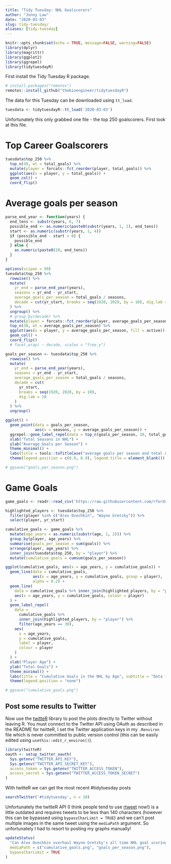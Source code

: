 ```yaml
---
title: "Tidy Tuesday: NHL Goalscorers"
author: "Jonny Law"
date: "2020-03-03"
slug: tidy-tuesday/
aliases: [tidy-tuesday]
---
```


```r
knitr::opts_chunk$set(echo = TRUE, message=FALSE, warning=FALSE)
library(dplyr)
library(magrittr)
library(ggplot2)
library(ggrepel)
library(tidytuesdayR)
```

First install the Tidy Tuesday R package.

```r
# install.packages("remotes")
remotes::install_github("thebioengineer/tidytuesdayR")
```

The data for this Tuesday can be downloaded using `tt_load`.

```r
tuesdata <- tidytuesdayR::tt_load('2020-03-03')
```

Unfortunately this only grabbed one file - the top 250 goalscorers. First look at this file.

# Top Career Goalscorers

```r
tuesdata$top_250 %>% 
  top_n(30, wt = total_goals) %>% 
  mutate(player = forcats::fct_reorder(player, total_goals)) %>% 
  ggplot(aes(x = player, y = total_goals)) +
  geom_col() +
  coord_flip() 
```

# Average goals per season

```r
parse_end_year <- function(years) {
  end_tens <- substr(years, 6, 7)
  possible_end <- as.numeric(paste0(substr(years, 1, 2), end_tens))
  start <- as.numeric(substr(years, 1, 4))
  if (possible_end - start > 0) {
    possible_end
  } else {
    as.numeric(paste0(20, end_tens))
  }
}

options(scipen = 99)
tuesdata$top_250 %>%
  rowwise() %>% 
  mutate(
    yr_end = parse_end_year(years),
    seasons = yr_end - yr_start,
    average_goals_per_season = total_goals / seasons,
    decade = cut(yr_start, breaks = seq(1920, 2020, by = 10), dig.lab = 10)
  ) %>% 
  ungroup() %>% 
  # group_by(decade) %>% 
  mutate(player = forcats::fct_reorder(player, average_goals_per_season)) %>% 
  top_n(30, wt = average_goals_per_season) %>%
  ggplot(aes(x = player, y = average_goals_per_season, fill = active)) +
  geom_col() +
  coord_flip()
  # facet_wrap( ~ decade, scales = "free_y")
```

```r
goals_per_season <- tuesdata$top_250 %>%
  rowwise() %>%
  mutate(
    yr_end = parse_end_year(years),
    seasons = yr_end - yr_start,
    average_goals_per_season = total_goals / seasons,
    decade = cut(
      yr_start,
      breaks = seq(1920, 2020, by = 10),
      dig.lab = 10
    )
  ) %>%
  ungroup()

ggplot() +
  geom_point(data = goals_per_season,
             aes(x = seasons, y = average_goals_per_season)) +
  ggrepel::geom_label_repel(data = top_n(goals_per_season, 10, total_goals), aes(x = seasons, y = average_goals_per_season, label = paste(player, total_goals), fill = active)) +
  xlab("Total Seasons in NHL") +
  ylab("Average Goals per Season") +
  theme_minimal() +
  labs(title = tools::toTitleCase("average goals per season and total number of seasons \nfor the top 250 NHL Goal Scorers"), subtitle = "Top 10 all-time goal scorers are labelled") +
  theme(legend.position = c(0.9, 0.9), legend.title = element_blank())

# ggsave("goals_per_season.png")
```

# Game Goals

```r
game_goals <- readr::read_csv('https://raw.githubusercontent.com/rfordatascience/tidytuesday/master/data/2020/2020-03-03/game_goals.csv')
```

```r
highlighted_players <- tuesdata$top_250 %>% 
  filter(player %in% c("Alex Ovechkin", "Wayne Gretzky")) %>% 
  select(player, yr_start)

cumulative_goals <- game_goals %>% 
  mutate(age_years = as.numeric(substr(age, 1, 2))) %>% 
  group_by(player, age_years) %>% 
  summarise(goals_per_season = sum(goals)) %>% 
  arrange(player, age_years) %>% 
  inner_join(tuesdata$top_250, by = "player") %>% 
  mutate(cumulative_goals = cumsum(goals_per_season))

ggplot(cumulative_goals, aes(x = age_years, y = cumulative_goals)) +
  geom_line(data = cumulative_goals,
            aes(x = age_years, y = cumulative_goals, group = player),
            alpha = 0.2) +
  geom_line(
    data = cumulative_goals %>% inner_join(highlighted_players, by = "player"),
    aes(x = age_years, y = cumulative_goals, colour = player)
  ) +
  geom_label_repel(
    data =
      cumulative_goals %>%
      inner_join(highlighted_players, by = "player") %>% 
      filter(age_years == 30),
    aes(
      x = age_years,
      y = cumulative_goals,
      label = player,
      colour = player
    )
  ) +
  xlab("Player Age") +
  ylab("Total Goals") +
  theme_minimal() +
  labs(title = "Cumulative Goals in the NHL by Age", subtitle = "Data from 42 of the all time 250 NHL scorers who started their career since game-level \ndata became available in 1979/80 season.") +
  theme(legend.position = "none")

# ggsave("cumulative_goals.png")
```

## Post some results to Twitter

Now use the [twitteR](https://cran.r-project.org/web/packages/twitteR/README.html) library to post the plots directly to Twitter without leaving R. You must connect to the Twitter API using OAuth as described in the README for twitteR, I set the Twitter application keys in my `.Renviron` file which is never committed to public version control (this can be easily edited using `usethis::edit_r_environ()`).

```r
library(twitteR)
oauth <- setup_twitter_oauth(
  Sys.getenv("TWITTER_API_KEY"),
  Sys.getenv("TWITTER_API_SECRET_KEY"),
  access_token = Sys.getenv("TWITTER_ACCESS_TOKEN"),
  access_secret = Sys.getenv("TWITTER_ACCESS_TOKEN_SECRET")
)
```

With twitteR we can get the most recent #tidytuesday posts

```r
searchTwitter('#tidytuesday', n = 10)
```

Unfortunately the twitteR API (I think people tend to use [rtweet](https://rtweet.info) now!) is a little outdated and requires tweets to be less than 140 characters (however this can be bypassed using `bypassCharLimit = TRUE`) and we can't post multiple images in the same tweet using the `mediaPath` argument. So unfortunately I had to resort to posting my graphs manually!

```r
updateStatus(
  "Can Alex Ovechkin overhaul Wayne Gretzky's all time NHL goal scoring record. It appears as if Wayne slowed down in the latter years of his career. #rstats #TidyTuesday",
  mediaPath = c("cumulative_goals.png", "goals_per_season.png"),
  bypassCharLimit = TRUE
)
```

